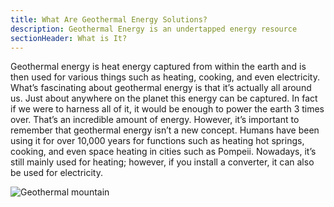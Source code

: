 ```yaml
---
title: What Are Geothermal Energy Solutions?
description: Geothermal Energy is an undertapped energy resource
sectionHeader: What is It?
---
```


Geothermal energy is heat energy captured from within the earth and is then used for various things such as heating, cooking, and even electricity.
What’s fascinating about geothermal energy is that it’s actually all around us.
Just about anywhere on the planet this energy can be captured. In fact if we were to harness all of it, it would be enough to power the earth 3 times over.
That’s an incredible amount of energy.
However, it’s important to remember that geothermal energy isn’t a new concept.
Humans have been using it for over 10,000 years for functions such as heating hot springs, cooking, and even space heating in cities such as Pompeii.
Nowadays, it’s still mainly used for heating; however, if you install a converter, it can also be used for electricity.

<img src="/images/geothermal_what.avif" alt="Geothermal mountain"/>
